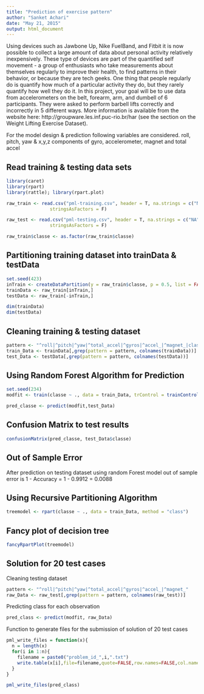 ```yaml
---
title: "Prediction of exercise pattern"
author: "Sanket Achari"
date: "May 21, 2015"
output: html_document
---
```


Using devices such as Jawbone Up, Nike FuelBand, and Fitbit it is now possible to collect a large amount of data about personal activity relatively inexpensively. These type of devices are part of the quantified self movement - a group of enthusiasts who take measurements about themselves regularly to improve their health, to find patterns in their behavior, or because they are tech geeks. One thing that people regularly do is quantify how much of a particular activity they do, but they rarely quantify how well they do it. In this project, your goal will be to use data from accelerometers on the belt, forearm, arm, and dumbell of 6 participants. They were asked to perform barbell lifts correctly and incorrectly in 5 different ways. More information is available from the website here: http://groupware.les.inf.puc-rio.br/har (see the section on the Weight Lifting Exercise Dataset).

For the model design & prediction following variables are considered.
roll, pitch, yaw & x,y,z components of gyro, accelerometer, magnet and total accel

## Read training & testing data sets
```r
library(caret)
library(rpart)
library(rattle); library(rpart.plot)

raw_train <- read.csv("pml-training.csv", header = T, na.strings = c("NA","#DIV/0!"),
                stringsAsFactors = F)

raw_test <- read.csv("pml-testing.csv", header = T, na.strings = c("NA","#DIV/0!"),
                stringsAsFactors = F)

raw_train$classe <- as.factor(raw_train$classe)
```

## Partitioning training dataset into trainData & testData

```r
set.seed(423)
inTrain <- createDataPartition(y = raw_train$classe, p = 0.5, list = FALSE)
trainData <- raw_train[inTrain,]
testData <- raw_train[-inTrain,]

dim(trainData)
dim(testData)
```

## Cleaning training & testing dataset
```r
pattern <- "^roll|^pitch|^yaw|^total_accel|^gyros|^accel_|^magnet_|classe"
train_Data <- trainData[,grep(pattern = pattern, colnames(trainData))]
test_Data <- testData[,grep(pattern = pattern, colnames(testData))]
```

## Using Random Forest Algorithm for Prediction

```r
set.seed(234)
modfit <- train(classe ~ ., data = train_Data, trControl = trainControl(method = "cv", 4),  method = "rf")

pred_classe <- predict(modfit,test_Data)
```

## Confusion Matrix to test results

```r
confusionMatrix(pred_classe, test_Data$classe)
```

## Out of Sample Error

After prediction on testing dataset using random Forest model out of sample error is
 1 - Accuracy = 1 - 0.9912 = 0.0088

## Using Recursive Partitioning Algorithm 

```r
treemodel <- rpart(classe ~ ., data = train_Data, method = "class")

```

## Fancy plot of decision tree

```r
fancyRpartPlot(treemodel)
```



## Solution for 20 test cases

Cleaning testing dataset
```r
pattern <- "^roll|^pitch|^yaw|^total_accel|^gyros|^accel_|^magnet_"
raw_Data <- raw_test[,grep(pattern = pattern, colnames(raw_test))]

```

Predicting class for each observation
```r
pred_class <- predict(modfit, raw_Data)

```
Function to generate files for the submission of solution of 20 test cases
```r
pml_write_files = function(x){
  n = length(x)
  for(i in 1:n){
    filename = paste0("problem_id_",i,".txt")
    write.table(x[i],file=filename,quote=FALSE,row.names=FALSE,col.names=FALSE)
  }
}

pml_write_files(pred_class)
```


